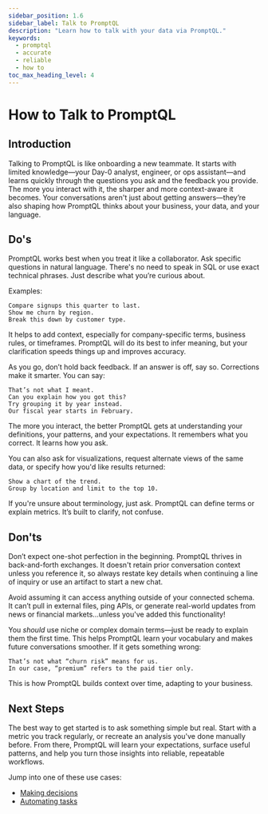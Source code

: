 ```yaml
---
sidebar_position: 1.6
sidebar_label: Talk to PromptQL
description: "Learn how to talk with your data via PromptQL."
keywords:
  - promptql
  - accurate
  - reliable
  - how to
toc_max_heading_level: 4
---
```



# How to Talk to PromptQL

## Introduction

Talking to PromptQL is like onboarding a new teammate. It starts with limited knowledge—your Day-0 analyst, engineer, or
ops assistant—and learns quickly through the questions you ask and the feedback you provide. The more you interact with
it, the sharper and more context-aware it becomes. Your conversations aren't just about getting answers—they’re also
shaping how PromptQL thinks about your business, your data, and your language.

## Do's

PromptQL works best when you treat it like a collaborator. Ask specific questions in natural language. There's no need
to speak in SQL or use exact technical phrases. Just describe what you’re curious about.

Examples:

```plaintext
Compare signups this quarter to last.
Show me churn by region.
Break this down by customer type.
```

It helps to add context, especially for company-specific terms, business rules, or timeframes. PromptQL will do its best
to infer meaning, but your clarification speeds things up and improves accuracy.

As you go, don’t hold back feedback. If an answer is off, say so. Corrections make it smarter. You can say:

```plaintext
That’s not what I meant.
Can you explain how you got this?
Try grouping it by year instead.
Our fiscal year starts in February.
```

The more you interact, the better PromptQL gets at understanding your definitions, your patterns, and your expectations.
It remembers what you correct. It learns how you ask.

You can also ask for visualizations, request alternate views of the same data, or specify how you'd like results
returned:

```plaintext
Show a chart of the trend.
Group by location and limit to the top 10.
```

If you're unsure about terminology, just ask. PromptQL can define terms or explain metrics. It’s built to clarify, not
confuse.

## Don'ts

Don’t expect one-shot perfection in the beginning. PromptQL thrives in back-and-forth exchanges. It doesn't retain prior
conversation context unless you reference it, so always restate key details when continuing a line of inquiry or use an
artifact to start a new chat.

Avoid assuming it can access anything outside of your connected schema. It can’t pull in external files, ping APIs, or
generate real-world updates from news or financial markets...unless you've added this functionality!

You _should_ use niche or complex domain terms—just be ready to explain them the first time. This helps PromptQL learn
your vocabulary and makes future conversations smoother. If it gets something wrong:

```plaintext
That’s not what “churn risk” means for us.
In our case, “premium” refers to the paid tier only.
```

This is how PromptQL builds context over time, adapting to your business.

## Next Steps

The best way to get started is to ask something simple but real. Start with a metric you track regularly, or recreate an
analysis you've done manually before. From there, PromptQL will learn your expectations, surface useful patterns, and
help you turn those insights into reliable, repeatable workflows.

Jump into one of these use cases:

- [Making decisions](/decision-making.mdx)
- [Automating tasks](/automation.mdx)
